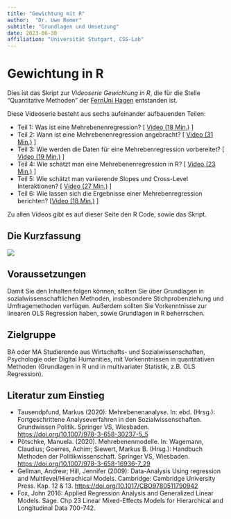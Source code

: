 ```yaml
---
title: "Gewichtung mit R"
author:  "Dr. Uwe Remer"
subtitle: "Grundlagen und Umsetzung"
date: 2023-06-30
affiliation: "Universität Stutgart, CSS-Lab"
---
```


# Gewichtung in R

Dies ist das Skript zur *Videoserie Gewichtung in R*, die für die Stelle "Quantitative Methoden" der [FernUni Hagen](https://www.fernuni-hagen.de/) entstanden ist.

Diese Videoserie besteht aus sechs aufeinander aufbauenden Teilen:

-   Teil 1: Was ist eine Mehrebenenregression? \[ [Video (18 Min.)](https://video.fernuni-hagen.de/Play/6076) \]
-   Teil 2: Wann ist eine Mehrebenenregression angebracht? \[ [Video (31 Min.)](https://video.fernuni-hagen.de/Play/6077) \]
-   Teil 3: Wie werden die Daten für eine Mehrebenregression vorbereitet? \[ [Video (19 Min.)](https://video.fernuni-hagen.de/Play/6078) \]
-   Teil 4: Wie schätzt man eine Mehrebenenregression in R? \[ [Video (23 Min.)](https://video.fernuni-hagen.de/Play/6089) \]
-   Teil 5: Wie schätzt man variierende Slopes und Cross-Level Interaktionen? \[ [Video (27 Min.)](https://video.fernuni-hagen.de/Play/6147) \]
-   Teil 6: Wie lassen sich die Ergebnisse einer Mehrebenregression berichten? \[[Video (18 Min.)](https://video.fernuni-hagen.de/Play/6148) \]

Zu allen Videos gibt es auf dieser Seite den R Code, sowie das Skript.

## Die Kurzfassung

![](./Grafiken/varianten.png){fig-align="left"}

## Voraussetzungen

Damit Sie den Inhalten folgen können, sollten Sie über Grundlagen in sozialwissenschaftlichen Methoden, insbesondere Stichprobenziehung und Umfragemethoden verfügen. Außerdem sollten Sie Vorkenntnisse zur linearen OLS Regression haben, sowie Grundlagen in R beherrschen.

## Zielgruppe

BA oder MA Studierende aus Wirtschafts- und Sozialwissenschaften, Psychologie oder Digital Humanities, mit Vorkenntnissen in quantitativen Methoden (Grundlagen in R und in multivariater Statistik, z.B. OLS Regression).

## Literatur zum Einstieg

-   Tausendpfund, Markus (2020): Mehrebenenanalyse. In: ebd. (Hrsg.): Fortgeschrittene Analyseverfahren in den Sozialwissenschaften. Grundwissen Politik. Springer VS, Wiesbaden. <https://doi.org/10.1007/978-3-658-30237-5_5>
-   Pötschke, Manuela. (2020). Mehrebenenmodelle. In: Wagemann, Claudius; Goerres, Achim; Siewert, Markus B. (Hrsg.): Handbuch Methoden der Politikwissenschaft. Springer VS, Wiesbaden. <https://doi.org/10.1007/978-3-658-16936-7_29>
-   Gellman, Andrew; Hill, Jennifer (2009): Data-Analysis Using regression and Multilevel/Hierachical Models. Cambridge: Cambridge University Press. Kap. 12 & 13. <https://doi.org/10.1017/CBO9780511790942>
-   Fox, John 2016: Applied Regression Analysis and Generalized Linear Models. Sage. Chp 23 Linear Mixed-Effects Models for Hierarchical and Longitudinal Data 700-742.
